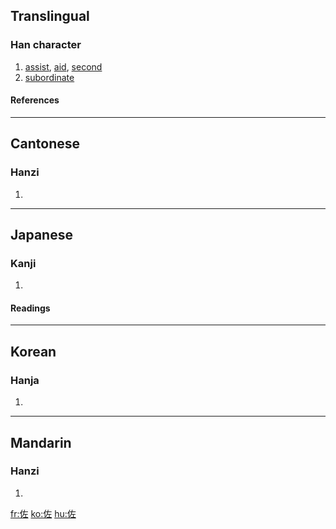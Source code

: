 ==Translingual==
===Han character===
{{Han char|rn=9|rad=人|as=05|sn=7|four=2421<sub>1</sub>|canj=人大一 (OKM)}}
# [[assist]], [[aid]], [[second]]
# [[subordinate]]
====References====
{{Han ref|kx=0098.100|dkj=00506|dj=0207.030|hdz=10130.060|uh=4F50|ud=20304|bh=A6F5|bd=42741}}
----
==Cantonese==
===Hanzi===
{{yue-hanzi|jyut=|y=jo3}}
# {{defn|Cantonese}}
----
==Japanese==
===Kanji===
{{ja-kanji|grade=|rs=人05}}
# {{defn|Japanese}} 
====Readings====
{{ja-readings|on=[[さ]] (sa)|kun=[[たすけ]] (tasuke), [[たすける]] (tasukeru), [[すけ]] (suke)}}
----
==Korean==
===Hanja===
{{ko-hanja|hangeul=좌|rv=jwa|mr=chwa}}
# {{defn|Korean}}
----
==Mandarin==
===Hanzi===
{{cmn-hanzi|pin=[[zuǒ]] (zuo3)|wg=tso<sup>3</sup>}}
# {{defn|Mandarin}}

[[fr:佐]]
[[ko:佐]]
[[hu:佐]]